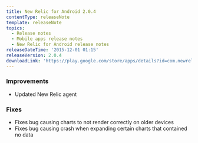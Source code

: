 ```yaml
---
title: New Relic for Android 2.0.4
contentType: releaseNote
template: releaseNote
topics:
  - Release notes
  - Mobile apps release notes
  - New Relic for Android release notes
releaseDateTime: '2015-12-01 01:15'
releaseVersion: 2.0.4
downloadLink: 'https://play.google.com/store/apps/details?id=com.newrelic.rpm'
---
```


### Improvements

* Updated New Relic agent

### Fixes

* Fixes bug causing charts to not render correctly on older devices
* Fixes bug causing crash when expanding certain charts that contained no data

